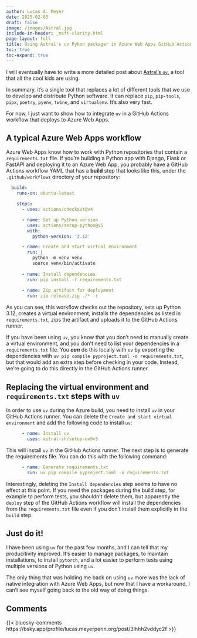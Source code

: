 ```yaml
---
author: Lucas A. Meyer
date: 2025-02-05
draft: false
image: /images/Astral.jpg
include-in-header: _msft-clarity.html
page-layout: full
title: Using Astral's uv Pyhon packager in Azure Web Apps GitHub Actions
toc: true
toc-expand: true
---
```

<article data-clarity-region="article">

I will eventually have to write a more detailed post about [Astral's `uv`](https://docs.astral.sh/uv/), a tool that all the cool kids are using. 

In summary, it's a single tool that replaces a lot of different tools that we use to develop and distribute Python software. It can replace `pip`, `pip-tools`, `pipx`, `poetry`, `pyenv`, `twine`, and `virtualenv`. It's also very fast. 

For now, I just want to show how to integrate `uv` in a GitHub Actions workflow that deploys to Azure Web Apps.

## A typical Azure Web Apps workflow

Azure Web Apps know how to work with Python repositories that contain a `requirements.txt` file. If you're building a Python app with Django, Flask or FastAPI and deploying it to an Azure Web App, you probably have a GitHub Actions workflow YAML that has a **build** step that looks like this, under the `.github/workflows` directory of your repository:

```yaml
  build:
    runs-on: ubuntu-latest

    steps:
      - uses: actions/checkout@v4

      - name: Set up Python version
        uses: actions/setup-python@v5
        with:
          python-version: '3.12'

      - name: Create and start virtual environment
        run: |
          python -m venv venv
          source venv/bin/activate
      
      - name: Install dependencies
        run: pip install -r requirements.txt
        
      - name: Zip artifact for deployment
        run: zip release.zip ./* -r

```

As you can see, this workflow checks out the repository, sets up Python 3.12, creates a virtual environment, installs the dependencies as listed in `requirements.txt`, zips the artifact and uploads it to the GitHub Actions runner. 

If you have been using `uv`, you know that you don't need to manually create a virtual environment, and you don't need to list your dependencies in a `requirements.txt` file. You ***can*** do this locally with `uv` by exporting the dependencies with `uv pip compile pyproject.toml -o requirements.txt`, but that would add an extra step before checking in your code. Instead, we're going to do this directly in the GitHub Actions runner.

## Replacing the virtual environment and `requirements.txt` steps with `uv`

In order to use `uv` during the Azure build, you need to install `uv` in your GitHub Actions runner. You can delete the `Create and start virtual environment` and add the following code to install `uv`:

```yaml
      - name: Install uv
        uses: astral-sh/setup-uv@v5
```

This will install `uv` in the GitHub Actions runner. The next step is to generate the requirements file. You can do this with the following command:

```yaml
      - name: Generate requirements.txt
        run: uv pip compile pyproject.toml -o requirements.txt
```

Interestingly, deleting the `Install dependencies` step seems to have no effect at this point. If you need the packages during the build step, for example to perform tests, you shouldn't delete them, but apparently the `deploy` step of the GitHub Actions workflow will install the dependencies from the `requirements.txt` file even if you don't install them explicitly in the `build` step.

## Just do it!

I have been using `uv` for the past few months, and I can tell that my producitivity improved. It's easier to manage packages, to maintain installations, to install `pytorch`, and a lot easier to perform tests using multiple versions of Python using `uv`. 

The only thing that was holding me back on using `uv` more was the lack of native integration with Azure Web Apps, but now that I have a workaround, I can't see myself going back to the old way of doing things.

</article>

## Comments {.unlisted}

{{< bluesky-comments https://bsky.app/profile/lucas.meyerperin.org/post/3lhhh2vddyc2f >}}
